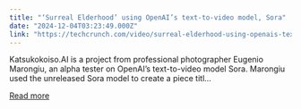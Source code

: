 ```yaml
---
title: "‘Surreal Elderhood’ using OpenAI’s text-to-video model, Sora"
date: "2024-12-04T03:23:49.000Z"
link: "https://techcrunch.com/video/surreal-elderhood-using-openais-text-to-video-model-sora/"
---
```


Katsukokoiso.AI is a project from professional photographer Eugenio Marongiu, an alpha tester on OpenAI&#8217;s text-to-video model Sora. Marongiu used the unreleased Sora model to create a piece titl...

[Read more](https://techcrunch.com/video/surreal-elderhood-using-openais-text-to-video-model-sora/)
